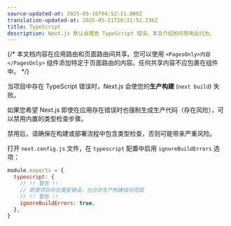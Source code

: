 ```yaml
---
source-updated-at: 2025-05-16T04:52:11.000Z
translation-updated-at: 2025-05-21T20:31:51.236Z
title: TypeScript
description: Next.js 默认会报告 TypeScript 错误。本文介绍如何禁用此行为。
---
```


{/* 本文档内容在应用路由和页面路由间共享。您可以使用 `<PagesOnly>内容</PagesOnly>` 组件添加特定于页面路由的内容。任何共享内容不应包裹在组件中。 */}

当项目中存在 TypeScript 错误时，Next.js 会使您的**生产构建** (`next build`) 失败。

如果您希望 Next.js 即使在应用存在错误时也强制生成生产代码（存在风险），可以禁用内置的类型检查步骤。

禁用后，请确保在构建或部署流程中包含类型检查，否则可能带来严重风险。

打开 `next.config.js` 文件，在 `typescript` 配置中启用 `ignoreBuildErrors` 选项：

```js filename="next.config.js"
module.exports = {
  typescript: {
    // !! 警告 !!
    // 即使项目存在类型错误，也允许生产构建成功完成
    // !! 警告 !!
    ignoreBuildErrors: true,
  },
}
```